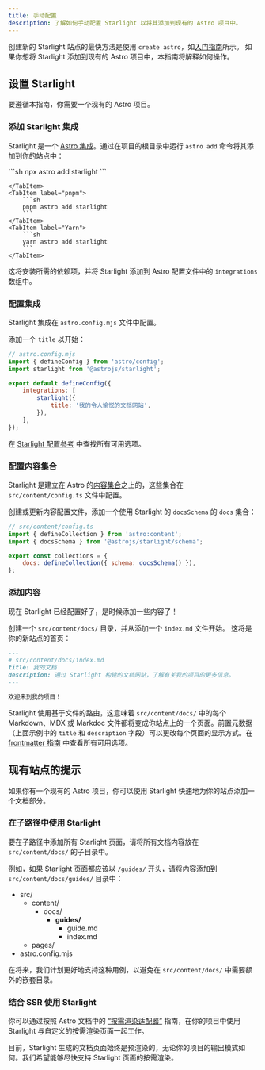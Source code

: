 ```yaml
---
title: 手动配置
description: 了解如何手动配置 Starlight 以将其添加到现有的 Astro 项目中。
---
```



创建新的 Starlight 站点的最快方法是使用 `create astro`，如[入门指南](/zh-cn/getting-started/#创建一个新项目)所示。
如果你想将 Starlight 添加到现有的 Astro 项目中，本指南将解释如何操作。

## 设置 Starlight

要遵循本指南，你需要一个现有的 Astro 项目。

### 添加 Starlight 集成

Starlight 是一个 [Astro 集成](https://docs.astro.build/zh-cn/guides/integrations-guide/)。通过在项目的根目录中运行 `astro add` 命令将其添加到你的站点中：

<Tabs syncKey="pkg">
    <TabItem label="npm">
        ```sh
        npx astro add starlight
        ```

    </TabItem>
    <TabItem label="pnpm">
        ```sh
        pnpm astro add starlight
        ```
    </TabItem>
    <TabItem label="Yarn">
        ```sh
        yarn astro add starlight
        ```
    </TabItem>

</Tabs>

这将安装所需的依赖项，并将 Starlight 添加到 Astro 配置文件中的 `integrations` 数组中。

### 配置集成

Starlight 集成在 `astro.config.mjs` 文件中配置。

添加一个 `title` 以开始：

```js ins={8}
// astro.config.mjs
import { defineConfig } from 'astro/config';
import starlight from '@astrojs/starlight';

export default defineConfig({
	integrations: [
		starlight({
			title: '我的令人愉悦的文档网站',
		}),
	],
});
```

在 [Starlight 配置参考](/zh-cn/reference/configuration/) 中查找所有可用选项。

### 配置内容集合

Starlight 是建立在 Astro 的[内容集合](https://docs.astro.build/zh-cn/guides/content-collections/)之上的，这些集合在 `src/content/config.ts` 文件中配置。

创建或更新内容配置文件，添加一个使用 Starlight 的 `docsSchema` 的 `docs` 集合：

```js ins={3,6}
// src/content/config.ts
import { defineCollection } from 'astro:content';
import { docsSchema } from '@astrojs/starlight/schema';

export const collections = {
	docs: defineCollection({ schema: docsSchema() }),
};
```

### 添加内容

现在 Starlight 已经配置好了，是时候添加一些内容了！

创建一个 `src/content/docs/` 目录，并从添加一个 `index.md` 文件开始。
这将是你的新站点的首页：

```md
---
# src/content/docs/index.md
title: 我的文档
description: 通过 Starlight 构建的文档网站，了解有关我的项目的更多信息。
---

欢迎来到我的项目！
```

Starlight 使用基于文件的路由，这意味着 `src/content/docs/` 中的每个 Markdown、MDX 或 Markdoc 文件都将变成你站点上的一个页面。前置元数据（上面示例中的 `title` 和 `description` 字段）可以更改每个页面的显示方式。在 [frontmatter 指南](/zh-cn/reference/frontmatter/) 中查看所有可用选项。

## 现有站点的提示

如果你有一个现有的 Astro 项目，你可以使用 Starlight 快速地为你的站点添加一个文档部分。

### 在子路径中使用 Starlight

要在子路径中添加所有 Starlight 页面，请将所有文档内容放在 `src/content/docs/` 的子目录中。

例如，如果 Starlight 页面都应该以 `/guides/` 开头，请将内容添加到 `src/content/docs/guides/` 目录中：


<FileTree>

- src/
  - content/
    - docs/
      - **guides/**
        - guide.md
        - index.md
  - pages/
- astro.config.mjs

</FileTree>

在将来，我们计划更好地支持这种用例，以避免在 `src/content/docs/` 中需要额外的嵌套目录。

### 结合 SSR 使用 Starlight

你可以通过按照 Astro 文档中的 [“按需渲染适配器”](https://docs.astro.build/zh-cn/guides/server-side-rendering/) 指南，在你的项目中使用 Starlight 与自定义的按需渲染页面一起工作。

目前，Starlight 生成的文档页面始终是预渲染的，无论你的项目的输出模式如何。我们希望能够尽快支持 Starlight 页面的按需渲染。
